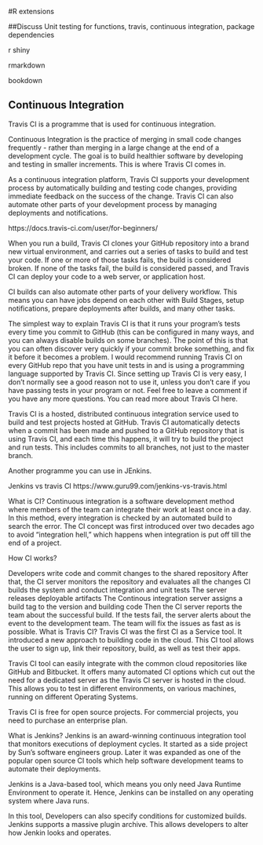 #R extensions

##Discuss
Unit testing for functions, travis, continuous integration, package dependencies

r shiny

rmarkdown

bookdown


## Continuous Integration

Travis CI is a programme that is used for continuous integration. 

Continuous Integration is the practice of merging in small code changes frequently - rather than merging in a large change at the end of a development cycle. The goal is to build healthier software by developing and testing in smaller increments. This is where Travis CI comes in.

As a continuous integration platform, Travis CI supports your development process by automatically building and testing code changes, providing immediate feedback on the success of the change. Travis CI can also automate other parts of your development process by managing deployments and notifications.

https://docs.travis-ci.com/user/for-beginners/

When you run a build, Travis CI clones your GitHub repository into a brand new virtual environment, and carries out a series of tasks to build and test your code. If one or more of those tasks fails, the build is considered broken. If none of the tasks fail, the build is considered passed, and Travis CI can deploy your code to a web server, or application host.

CI builds can also automate other parts of your delivery workflow. This means you can have jobs depend on each other with Build Stages, setup notifications, prepare deployments after builds, and many other tasks.




The simplest way to explain Travis CI is that it runs your program's tests every time you commit to GitHub (this can be configured in many ways, and you can always disable builds on some branches). The point of this is that you can often discover very quickly if your commit broke something, and fix it before it becomes a problem. I would recommend running Travis CI on every GitHub repo that you have unit tests in and is using a programming language supported by Travis CI. Since setting up Travis CI is very easy, I don't normally see a good reason not to use it, unless you don't care if you have passing tests in your program or not. Feel free to leave a comment if you have any more questions. You can read more about Travis CI here.


Travis CI is a hosted, distributed continuous integration service used to build and test projects hosted at GitHub. Travis CI automatically detects when a commit has been made and pushed to a GitHub repository that is using Travis CI, and each time this happens, it will try to build the project and run tests. This includes commits to all branches, not just to the master branch.



Another programme you can use in JEnkins. 

Jenkins vs travis CI https://www.guru99.com/jenkins-vs-travis.html





What is CI?
Continuous integration is a software development method where members of the team can integrate their work at least once in a day. In this method, every integration is checked by an automated build to search the error. The CI concept was first introduced over two decades ago to avoid "integration hell," which happens when integration is put off till the end of a project.

How CI works?

Developers write code and commit changes to the shared repository
After that, the CI server monitors the repository and evaluates all the changes
CI builds the system and conduct integration and unit tests
The server releases deployable artifacts
The Continous integration server assigns a build tag to the version and building code
Then the CI server reports the team about the successful build. If the tests fail, the server alerts about the event to the development team. The team will fix the issues as fast as is possible.
What is Travis CI?
Travis CI was the first CI as a Service tool. It introduced a new approach to building code in the cloud. This CI tool allows the user to sign up, link their repository, build, as well as test their apps.

Travis CI tool can easily integrate with the common cloud repositories like GitHub and Bitbucket. It offers many automated CI options which cut out the need for a dedicated server as the Travis CI server is hosted in the cloud. This allows you to test in different environments, on various machines, running on different Operating Systems.

Travis CI is free for open source projects. For commercial projects, you need to purchase an enterprise plan.

What is Jenkins?
Jenkins is an award-winning continuous integration tool that monitors executions of deployment cycles. It started as a side project by Sun's software engineers group. Later it was expanded as one of the popular open source CI tools which help software development teams to automate their deployments.

Jenkins is a Java-based tool, which means you only need Java Runtime Environment to operate it. Hence, Jenkins can be installed on any operating system where Java runs.

In this tool, Developers can also specify conditions for customized builds. Jenkins supports a massive plugin archive. This allows developers to alter how Jenkin looks and operates.